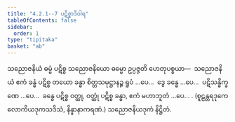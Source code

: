 ```yaml
---
title: "4.2.1--7 ပဋိစ္စာဒိဝါရ"
tableOfContents: false
sidebar:
  order: 1
type: "tipitaka"
basket: "ab"
---
```



<DynamicBreadcrumb />

<Division number="39">

<Paragraph number="1416">
သညောဇနိယံ ဓမ္မံ ပဋိစ္စ သညောဇနိယော ဓမ္မော ဥပ္ပဇ္ဇတိ ဟေတုပစ္စယာ—  သညောဇနိယံ ဧကံ ခန္ဓံ ပဋိစ္စ တယော ခန္ဓာ စိတ္တသမုဋ္ဌာနဉ္စ ရူပံ …ပေ…  ဒွေ ခန္ဓေ …ပေ…  ပဋိသန္ဓိက္ခဏေ …ပေ…  ခန္ဓေ ပဋိစ္စ ဝတ္ထု, ဝတ္ထုံ ပဋိစ္စ ခန္ဓာ, ဧကံ မဟာဘူတံ …ပေ… .
</Paragraph>

<Paragraph number="1417">
(စူဠန္တရဒုကေ လောကိယဒုကသဒိသံ, နိန္နာနာကရဏံ.)

</Paragraph>
</Division>

<Paragraph number="1418" type="center">
သညောဇနိယဒုကံ နိဋ္ဌိတံ.
</Paragraph>